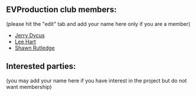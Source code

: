 ==EVProduction club members:==
(please hit the "edit" tab and add your name here only if you are a member)
*[[Jerry Dycus]]
*[[Lee Hart]]
*[[Shawn Rutledge]]

==Interested parties:==
(you may add your name here if you have interest in the project but do not want membership)